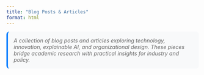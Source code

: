 ```yaml
---
title: "Blog Posts & Articles"
format: html
---
```


```{=html}
<style>
.filter-container {
  margin: 20px 0;
  padding: 15px;
  background-color: #f8f9fa;
  border-radius: 8px;
  border: 1px solid #e9ecef;
}

.filter-group {
  margin-bottom: 15px;
}

.filter-label {
  font-weight: 600;
  margin-bottom: 8px;
  display: block;
}

.filter-buttons {
  display: flex;
  flex-wrap: wrap;
  gap: 8px;
}

.filter-btn {
  padding: 6px 12px;
  border: 1px solid #ddd;
  background: white;
  border-radius: 4px;
  cursor: pointer;
  font-size: 14px;
  transition: all 0.2s;
}

.filter-btn:hover {
  background-color: #e9ecef;
}

.filter-btn.active {
  background-color: #007bff;
  color: white;
  border-color: #007bff;
}

.year-group {
  margin-bottom: 30px;
}

.year-header {
  font-size: 24px;
  font-weight: 700;
  color: #333;
  margin-bottom: 20px;
  padding-bottom: 8px;
  border-bottom: 2px solid #007bff;
}

.post {
  margin-bottom: 25px;
  padding: 20px;
  background: white;
  border: 1px solid #e9ecef;
  border-radius: 8px;
  box-shadow: 0 2px 4px rgba(0,0,0,0.1);
  transition: all 0.2s;
}

.post:hover {
  box-shadow: 0 4px 8px rgba(0,0,0,0.15);
  transform: translateY(-2px);
}

.post.featured {
  border-left: 4px solid #28a745;
  background: #f8fff9;
}

.post-title {
  font-size: 18px;
  font-weight: 600;
  color: #333;
  margin-bottom: 8px;
}

.post-title a {
  color: #333;
  text-decoration: none;
}

.post-title a:hover {
  color: #007bff !important;
  text-decoration: underline !important;
}

.post-authors {
  font-style: italic;
  color: #666;
  margin-bottom: 8px;
  font-size: 14px;
}

.post-excerpt {
  color: #555;
  margin-bottom: 12px;
  line-height: 1.5;
}

.post-meta {
  display: flex;
  gap: 15px;
  margin-bottom: 10px;
  flex-wrap: wrap;
}

.post-year {
  font-weight: 600;
  color: #007bff;
}

.post-type {
  background: #6c757d;
  color: white;
  padding: 2px 8px;
  border-radius: 12px;
  font-size: 12px;
  font-weight: 500;
}

.post-tags {
  display: flex;
  gap: 8px;
  flex-wrap: wrap;
  margin-top: 10px;
}

.tag {
  background: #e9ecef;
  color: #495057;
  padding: 2px 6px;
  border-radius: 8px;
  font-size: 11px;
  font-weight: 500;
}

.post-link {
  color: #007bff;
  text-decoration: none;
  font-weight: 500;
  font-size: 14px;
}

.post-link:hover {
  text-decoration: underline;
}

.external-link {
  color: #28a745;
  font-weight: 600;
}

.no-results {
  text-align: center;
  color: #666;
  font-style: italic;
  margin: 40px 0;
}

.stats {
  background: #e7f3ff;
  padding: 15px;
  border-radius: 8px;
  margin-bottom: 20px;
  border-left: 4px solid #007bff;
}

.intro-text {
  color: #666;
  font-style: italic;
  margin-bottom: 20px;
  padding: 15px;
  background: #f8f9fa;
  border-radius: 8px;
  border-left: 4px solid #007bff;
}
</style>
```

```{=html}
<div class="intro-text">
  A collection of blog posts and articles exploring technology, innovation, explainable AI, and organizational design. These pieces bridge academic research with practical insights for industry and policy.
</div>

<!--
<div class="filter-container">
  <div class="filter-group">
    <label class="filter-label">Filter by Topic:</label>
    <div class="filter-buttons">
      <button class="filter-btn active" data-type="all">All Topics</button>
      <button class="filter-btn" data-type="XAI">Explainable AI</button>
      <button class="filter-btn" data-type="Innovation">Innovation</button>
      <button class="filter-btn" data-type="Technology">Technology</button>
    </div>
  </div>
</div>

<div class="stats" id="stats">
  Showing <span id="visible-count">2</span> of <span id="total-count">2</span> posts
</div>
-->

<div id="posts-container"></div>

<div class="no-results" id="no-results" style="display: none;">
  No posts found matching the selected filters.
</div>
```

```{=html}
<script>
const posts = [
  {
    title: "A New Architecture for Ocean Observations",
    authors: ["Ravi Pappu"],
    excerpt: "Our vision at Apeiron Labs is to provide upper ocean data, anywhere on the planet, delivered on-demand. To do this, we need to rethink the fundamental architecture of ocean observation and our metrics for upper-ocean monitoring— delivering data that is consistent, impactful, and at a fraction of the cost per data point than is feasible today.",
    year: 2024,
    month: "March",
    type: "Article",
    tags: ["oceans","deep tech"],
    categories: ["Innovation", "Technology"],
    link: "https://apeironlabs.substack.com/p/a-new-architecture-for-ocean-observations",
    external: true,
    featured: true,
    platform: "Apeiron Labs Blog"
  },
  {
    title: "Pervasive and Persistent Ocean Data with Apeiron Labs",
    authors: ["Sanjeev Krishnan"],
    excerpt: "Introducing Apeiron Labs, a company dedicated to scaling upper ocean observation to help transform our understanding of the current and future state of our oceans.",
    year: 2023,
    month: "July",
    type: "Article",
    tags: ["oceans","deep tech"],
    categories: ["Innovation", "Technology"],
    link: "https://www.s2ginvestments.com/insights/welcome-apeiron-labs",
    external: true,
    featured: true,
    platform: "S2G Investments Blog"
  },
  {
    title: "Organizing Deep Tech at Scale: A Technology Architecture Approach",
    authors: ["Ravi Pappu"],
    excerpt: "How can a small group of technologists and investors think about and organize the Mission Economy on a large scale? We employ Technology Architectures to address this challenge.",
    year: 2020,
    month: "November",
    type: "Article",
    tags: ["architecture", "deep tech", "mission economy"],
    categories: ["Innovation", "Technology"],
    link: "https://www.iqt.org/library/organizing-deep-tech-at-scale-a-technology-architecture-approach",
    external: true,
    featured: true,
    platform: "IQT Library"
  },
  {
    title: "Penn and Teller in a Box",
    authors: ["Ravi Pappu"],
    excerpt: "We imagine what capabilities an Explainable AI (XAI) black box would need in order to emulate Penn & Teller's style of explanation.",
    year: 2020,
    month: "August",
    type: "Blog Post",
    tags: ["XAI", "explainable AI"],
    categories: ["XAI"],
    link: "https://medium.com/high-stakes-design/what-xai-can-learn-from-penn-and-teller-d029fb033718",
    external: true,
    featured: false,
    platform: "Medium"
  }
];

let currentFilter = 'all';

function renderPosts() {
  const container = document.getElementById('posts-container');
  const noResults = document.getElementById('no-results');
  
  // Filter posts
  const filteredPosts = currentFilter === 'all' 
    ? posts 
    : posts.filter(post => post.categories.includes(currentFilter));
  
  // Group by year
  const groupedByYear = filteredPosts.reduce((groups, post) => {
    if (!groups[post.year]) {
      groups[post.year] = [];
    }
    groups[post.year].push(post);
    return groups;
  }, {});
  
  // Sort years descending
  const sortedYears = Object.keys(groupedByYear).sort((a, b) => b - a);
  
  if (filteredPosts.length === 0) {
    container.innerHTML = '';
    noResults.style.display = 'block';
  } else {
    noResults.style.display = 'none';
    
    container.innerHTML = sortedYears.map(year => {
      const yearPosts = groupedByYear[year];
      return `
        <div class="year-group">
          <h2 class="year-header">${year}</h2>
          ${yearPosts.map(post => `
            <div class="post ${post.featured ? 'featured' : ''}">
              <div class="post-title">
                <a href="${post.link}" target="_blank">${post.title}</a>
              </div>
              <div class="post-authors">${post.authors.join(', ')}</div>
              <div class="post-excerpt">${post.excerpt}</div>
              <div class="post-meta">
                <span class="post-year">${post.month} ${post.year}</span>
                <span class="post-type">${post.type}</span>
                ${post.external ? `<span class="external-link">📄 ${post.platform}</span>` : ''}
              </div>
              <div class="post-tags">
                ${post.tags.map(tag => `<span class="tag">${tag}</span>`).join('')}
              </div>
            </div>
          `).join('')}
        </div>
      `;
    }).join('');
  }
  
  // Update stats
  document.getElementById('visible-count').textContent = filteredPosts.length;
  document.getElementById('total-count').textContent = posts.length;
}

function setupFilters() {
  const filterButtons = document.querySelectorAll('.filter-btn');
  
  filterButtons.forEach(button => {
    button.addEventListener('click', () => {
      // Remove active class from all buttons
      filterButtons.forEach(btn => btn.classList.remove('active'));
      
      // Add active class to clicked button
      button.classList.add('active');
      
      // Update current filter
      currentFilter = button.dataset.type;
      
      // Re-render posts
      renderPosts();
    });
  });
}

// Initialize
document.addEventListener('DOMContentLoaded', () => {
  setupFilters();
  renderPosts();
});
</script>
```
